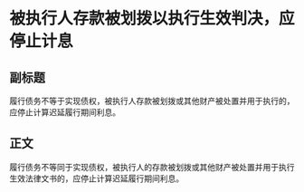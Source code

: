 # 被执行人存款被划拨以执行生效判决，应停止计息
## 副标题
履行债务不等于实现债权，被执行人存款被划拨或其他财产被处置并用于执行的，应停止计算迟延履行期间利息。
## 正文
履行债务不等同于实现债权，被执行人的存款被划拨或其他财产被处置并用于执行生效法律文书的，应停止计算迟延履行期间利息。